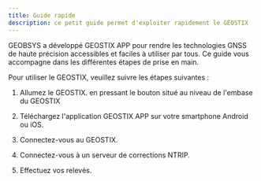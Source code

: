 ```yaml
---
title: Guide rapide
description: ce petit guide permet d'exploiter rapidement le GEOSTIX
---
```


GEOBSYS a développé GEOSTIX APP pour rendre les technologies GNSS de haute précision accessibles et faciles à utiliser par tous. Ce guide vous accompagne dans les différentes étapes de prise en main.

Pour utiliser le GEOSTIX, veuillez suivre les étapes suivantes :




<Steps>

1. Allumez le GEOSTIX.
en pressant le bouton situé au niveau de l'embase du GEOSTIX


2. Téléchargez l'application GEOSTIX APP sur votre smartphone Android ou iOS.

3. Connectez-vous au GEOSTIX.

4. Connectez-vous à un serveur de corrections NTRIP.

5. Effectuez vos relevés.

</Steps>